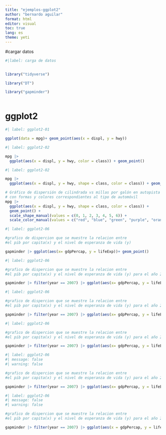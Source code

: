 ---
title: "ejemplos-ggplot2"
author: "bernardo aguilar"
format: html
editor: visual
toc: true
lang: es 
theme: yeti
---

#cargar datos

```{r}
#|label: carga de datos

  
library("tidyverse")

library("DT")

library("gapminder")



```

# ggplot2

```{r}
#| label: ggplot2-01

ggplot(data = mpg)+ geom_point(aes(x = displ, y = hwy))
```

```{r}
#| label: ggplot2-02

mpg |> 
  ggplot(aes(x = displ, y = hwy, color = class)) + geom_point()
```

```{r}
#| label: ggplot2-02

mpg |> 
  ggplot(aes(x = displ, y = hwy, shape = class, color = class)) + geom_point()
```

```{r}
# Gráfico de dispersión de cilindrada vs millas por galón en autopista
# con formas y colores correspondientes al tipo de automóvil
mpg |>
  ggplot(aes(x = displ, y = hwy, shape = class, color = class)) +
  geom_point() +
  scale_shape_manual(values = c(0, 1, 2, 3, 4, 5, 6)) +
  scale_color_manual(values = c("red", "blue", "green", "purple", "orange", "brown", "pink"))
```

```{r}
#| label: ggplot2-06

#grafico de dispercion que se muestre la relacion entre 
#el pib por capita(x) y el nivel de esperanza de vida (y)

gapminder |> ggplot(aes(x= gdpPercap, y = lifeExp))+ geom_point()
```

```{r}
#| label: ggplot2-06

#grafico de dispercion que se muestre la relacion entre 
#el pib por capita(x) y el nivel de esperanza de vida (y) para el año 2007

gapminder |> filter(year == 2007) |> ggplot(aes(x= gdpPercap, y = lifeExp,))+ geom_point()
```

```{r}
#| label: ggplot2-06

#grafico de dispercion que se muestre la relacion entre 
#el pib por capita(x) y el nivel de esperanza de vida (y) para el año 2007 y coloreado por contiente

gapminder |> filter(year == 2007) |> ggplot(aes(x= gdpPercap, y = lifeExp,color = continent ))+ geom_point()
```

```{r}
#| label: ggplot2-06

#grafico de dispercion que se muestre la relacion entre 
#el pib por capita(x) y el nivel de esperanza de vida (y) para el año 2007 

gapminder |> filter(year == 2007) |> ggplot(aes(x= gdpPercap, y = lifeExp))+ geom_point()+ geom_smooth(method = "lm")
```

```{r}
#| label: ggplot2-06
#| message: false
#| warning: false

#grafico de dispercion que se muestre la relacion entre 
#el pib por capita(x) y el nivel de esperanza de vida (y) para el año 2007 

gapminder |> filter(year == 2007) |> ggplot(aes(x= gdpPercap, y = lifeExp, colour = continent))+ geom_point()+ geom_smooth(method = "lm")
```

```{r}
#| label: ggplot2-06
#| message: false
#| warning: false

#grafico de dispercion que se muestre la relacion entre 
#el pib por capita(x) y el nivel de esperanza de vida (y) para el año 2007 

gapminder |> filter(year == 2007) |> ggplot(aes(x = gdpPercap, y = lifeExp, colour = continent)) + geom_point() + geom_smooth(method = "lm") + ggtitle("reLacion entre el pib per capita y esperanza de vida en 2007") + xlab("PIB per capita(EEUU $)") + ylab ("Esperanza de vida (Años)") + labs(color = "continentes")
```

```{r}

```
